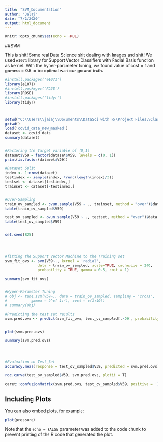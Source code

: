 ```yaml
---
title: "SVM_Documentation"
author: "Jalaj"
date: "7/2/2020"
output: html_document
---
```


```r
knitr::opts_chunk$set(echo = TRUE)
```

##SVM

This is shit! Some real Data Science shit dealing with Images and shit! We used `e1071` library for Support Vector Classifiers with Radial Basis function as kernel. With the hyper-parameter tuning, we found value of cost = 1 and gamma = 0.5 to be optimal w.r.t our ground truth.

```r
#install.packages('e1071')
library(e1071)
#install.packages('ROSE')
library(ROSE)
#install.packages('tidyr')
library(tidyr)



setwd("C:\\Users\\jalaj\\Documents\\DataSci with R\\Project Files\\Classifiers")
getwd()
load('covid_data_new_masked')
dataset <- covid_data
summary(dataset)


#Factoring the Target variable of (0,1)
dataset$V59 = factor(dataset$V59, levels = c(0, 1))
print(is.factor(dataset$V59))

#Dataset Split
index <- 1:nrow(dataset)
testindex <- sample(index, trunc(length(index)/3))
testset <- dataset[testindex,]
trainset <- dataset[-testindex,]


#Over-Sampling
train_ov_sampled <- ovun.sample(V59 ~ ., trainset, method = "over")$data
table(train_ov_sampled$V59)

test_ov_sampled <- ovun.sample(V59 ~ ., testset, method = "over")$data
table(test_ov_sampled$V59)


set.seed(825)




#fitting the Support Vector Machine to the Training set
svm_fit_ovs <- svm(V59~., kernel = 'radial',
               data = train_ov_sampled, scale=TRUE, cachesize = 200,
               probability = TRUE, gamma = 0.5, cost = 1)

summary(svm_fit_ovs)


#Hyper-Parameter Tuning
# obj <- tune.svm(V59~., data = train_ov_sampled, sampling = "cross",
#           gamma = 2^c(-1:4), cost = c(1:10))
# summary(obj)

#Predicting the test set results
svm.pred.ovs <- predict(svm_fit_ovs, test_ov_sampled[,-59], probability = TRUE)


plot(svm.pred.ovs)

summary(svm.pred.ovs)




#Evaluation on Test_Set
accuracy.meas(response = test_ov_sampled$V59, predicted = svm.pred.ovs)

roc.curve(test_ov_sampled$V59, svm.pred.ovs, plotit = T)

caret::confusionMatrix(svm.pred.ovs, test_ov_sampled$V59, positive = '1')
```

## Including Plots

You can also embed plots, for example:

```r
plot(pressure)
```

Note that the `echo = FALSE` parameter was added to the code chunk to prevent printing of the R code that generated the plot.

